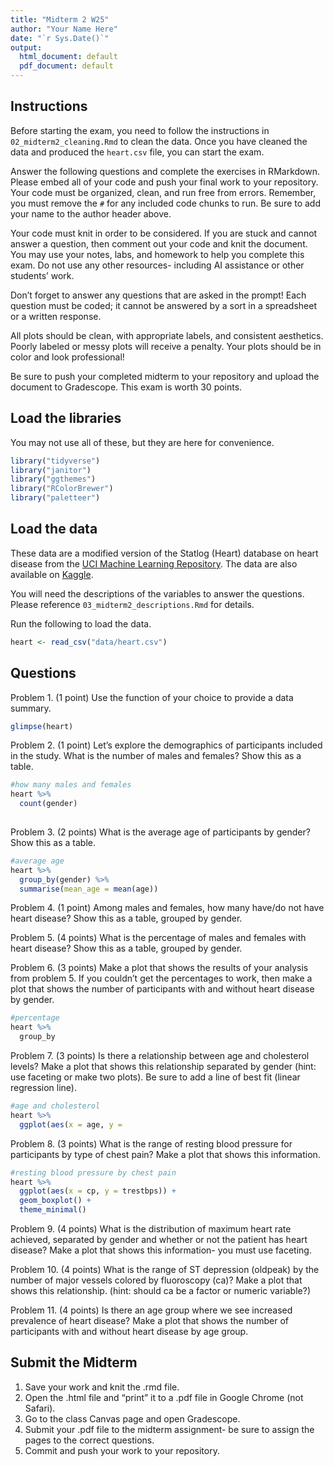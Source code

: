 ```yaml
---
title: "Midterm 2 W25"
author: "Your Name Here"
date: "`r Sys.Date()`"
output:
  html_document: default
  pdf_document: default
---
```


## Instructions
Before starting the exam, you need to follow the instructions in `02_midterm2_cleaning.Rmd` to clean the data. Once you have cleaned the data and produced the `heart.csv` file, you can start the exam.  

Answer the following questions and complete the exercises in RMarkdown. Please embed all of your code and push your final work to your repository. Your code must be organized, clean, and run free from errors. Remember, you must remove the `#` for any included code chunks to run. Be sure to add your name to the author header above.  

Your code must knit in order to be considered. If you are stuck and cannot answer a question, then comment out your code and knit the document. You may use your notes, labs, and homework to help you complete this exam. Do not use any other resources- including AI assistance or other students' work.  

Don't forget to answer any questions that are asked in the prompt! Each question must be coded; it cannot be answered by a sort in a spreadsheet or a written response.  

All plots should be clean, with appropriate labels, and consistent aesthetics. Poorly labeled or messy plots will receive a penalty. Your plots should be in color and look professional!   

Be sure to push your completed midterm to your repository and upload the document to Gradescope. This exam is worth 30 points.  

## Load the libraries
You may not use all of these, but they are here for convenience.
```r
library("tidyverse")
library("janitor")
library("ggthemes")
library("RColorBrewer")
library("paletteer")
```

## Load the data
These data are a modified version of the Statlog (Heart) database on heart disease from the [UCI Machine Learning Repository](https://archive.ics.uci.edu/dataset/145/statlog+heart). The data are also available on [Kaggle](https://www.kaggle.com/datasets/ritwikb3/heart-disease-statlog/data).  

You will need the descriptions of the variables to answer the questions. Please reference `03_midterm2_descriptions.Rmd` for details.  

Run the following to load the data.  
```r
heart <- read_csv("data/heart.csv")
```

## Questions
Problem 1. (1 point) Use the function of your choice to provide a data summary.
```r
glimpse(heart)
```


Problem 2. (1 point) Let's explore the demographics of participants included in the study. What is the number of males and females? Show this as a table.  
```r
#how many males and females
heart %>%
  count(gender)
  
```


Problem 3. (2 points) What is the average age of participants by gender? Show this as a table.
```r
#average age
heart %>%
  group_by(gender) %>% 
  summarise(mean_age = mean(age))
```


Problem 4. (1 point) Among males and females, how many have/do not have heart disease? Show this as a table, grouped by gender.  

Problem 5. (4 points) What is the percentage of males and females with heart disease? Show this as a table, grouped by gender.  

Problem 6. (3 points) Make a plot that shows the results of your analysis from problem 5. If you couldn't get the percentages to work, then make a plot that shows the number of participants with and without heart disease by gender.
```r
#percentage
heart %>%
  group_by
```


Problem 7. (3 points) Is there a relationship between age and cholesterol levels? Make a plot that shows this relationship separated by gender (hint: use faceting or make two plots). Be sure to add a line of best fit (linear regression line).
```r
#age and cholesterol
heart %>%
  ggplot(aes(x = age, y =
```


Problem 8. (3 points) What is the range of resting blood pressure for participants by type of chest pain? Make a plot that shows this information.
```r
#resting blood pressure by chest pain
heart %>%
  ggplot(aes(x = cp, y = trestbps)) +
  geom_boxplot() +
  theme_minimal()
```


Problem 9. (4 points) What is the distribution of maximum heart rate achieved, separated by gender and whether or not the patient has heart disease? Make a plot that shows this information- you must use faceting.

Problem 10. (4 points) What is the range of ST depression (oldpeak) by the number of major vessels colored by fluoroscopy (ca)? Make a plot that shows this relationship. (hint: should ca be a factor or numeric variable?)

Problem 11. (4 points) Is there an age group where we see increased prevalence of heart disease? Make a plot that shows the number of participants with and without heart disease by age group.

## Submit the Midterm
1. Save your work and knit the .rmd file.  
2. Open the .html file and "print" it to a .pdf file in Google Chrome (not Safari).    
3. Go to the class Canvas page and open Gradescope.  
4. Submit your .pdf file to the midterm assignment- be sure to assign the pages to the correct questions.  
5. Commit and push your work to your repository. 